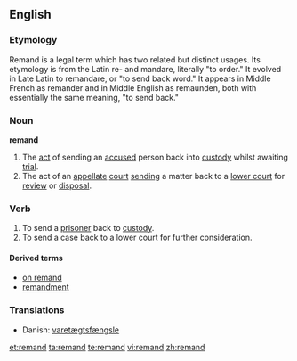 {{wikipedia}}
==English==

===Etymology===
Remand is a legal term which has two related but distinct usages. Its etymology is from the Latin re- and mandare, literally "to order." It evolved in Late Latin to remandare, or "to send back word." It appears in Middle French as remander and in Middle English as remaunden, both with essentially the same meaning, "to send back."

===Noun===
'''remand'''

# The [[act]] of sending an [[accused]] person back into [[custody]] whilst awaiting [[trial]].
# The act of an [[appellate]] [[court]] [[send]]ing a matter back to a [[lower court]] for [[review]] or [[disposal]].

===Verb===
{{en-verb}}

# To send a [[prisoner]] back to [[custody]].
# To send a case back to a lower court for further consideration.

====Derived terms====
* [[on remand]]
* [[remandment]]

===Translations===
{{rfc-level|Translations at L3+ (AutoFormat would have corrected level of Translations)}}
{{top}}
* Danish: [[varetægtsfængsle]]
{{mid}}
{{bottom}}

[[et:remand]]
[[ta:remand]]
[[te:remand]]
[[vi:remand]]
[[zh:remand]]